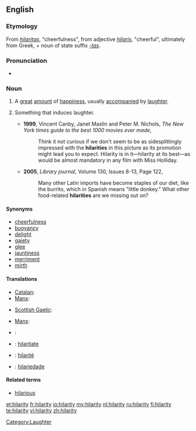 ==English==
===Etymology===
From {{etyl|la}} ''[[hilaritas]]'', "cheerfulness", from adjective ''[[hilaris]]'', "cheerful", ultimately from Greek, + noun of state suffix ''[[-tas]]''.

===Pronunciation===
* {{IPA|/hɪˈlæɹɪ.ti/, [hɪ'læ.ɹɪ.t̮i]}}

===Noun===
{{en-noun|hilarities|-}}

# {{uncountable}} A [[great]] [[amount]] of [[happiness]], usually [[accompany|accompanied]] by [[laughter]].
# {{countable}} Something that induces laughter.
#* '''1999''', Vincent Canby, Janet Maslin and Peter M. Nichols, ''The New York times guide to the best 1000 movies ever made'',
#*: Think it not curious if we don't seem to be as sidesplittingly impressed with the '''hilarities''' in this picture as its promotion might lead you to expect. Hilarity is in it—hilarity at its best—as would be almost mandatory in any film with Miss Holliday.
#* '''2005''', ''Library journal'', Volume 130, Issues 8-13, Page 122,
#*: Many other Latin imports have become staples of our diet, like the burrito, which in Spanish means "little donkey." What other food-related '''hilarities''' are we missing out on?

====Synonyms====
* [[cheerfulness]]
* [[buoyancy]]
* [[delight]]
* [[gaiety]]
* [[glee]]
* [[jauntiness]]
* [[merriment]]
* [[mirth]]

====Translations====
{{trans-top|happiness}}
* [[Catalan]]: {{t|ca|hilaritat|f}}
* [[Manx]]: {{t|gv|ard-ghennalys|m}}
{{trans-mid}}
* [[Scottish Gaelic]]: {{t|gd|sogan|m}}
{{trans-bottom}}

{{trans-top|something inducing laughter}}
* [[Manx]]: {{t|gv|ard-aittys|m}}
{{trans-mid}}
{{trans-bottom}}

{{checktrans-top}}
* {{ttbc|da}}: {{t-|da|munterhed}}
* {{ttbc|ia}}: [[hilaritate]]
* {{ttbc|fr}}: [[hilarité]] {{f}}
* {{ttbc|pt}}: [[hilariedade]] {{f}}
{{trans-bottom}}

====Related terms====
* [[hilarious]]

[[Category:Laughter]]

[[et:hilarity]]
[[fr:hilarity]]
[[io:hilarity]]
[[my:hilarity]]
[[nl:hilarity]]
[[ru:hilarity]]
[[fi:hilarity]]
[[te:hilarity]]
[[vi:hilarity]]
[[zh:hilarity]]